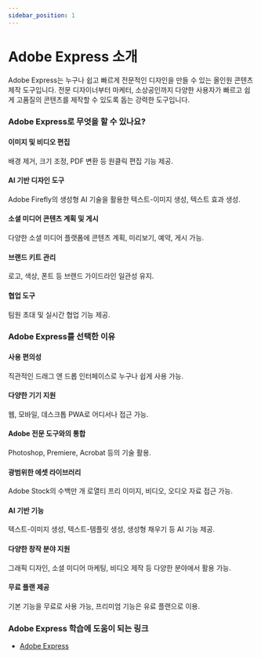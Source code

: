 ```yaml
---
sidebar_position: 1
---
```


# Adobe Express 소개

Adobe Express는 누구나 쉽고 빠르게 전문적인 디자인을 만들 수 있는 올인원 콘텐츠 제작 도구입니다. 전문 디자이너부터 마케터, 소상공인까지 다양한 사용자가 빠르고 쉽게 고품질의 콘텐츠를 제작할 수 있도록 돕는 강력한 도구입니다.

### Adobe Express로 무엇을 할 수 있나요?

#### 이미지 및 비디오 편집

배경 제거, 크기 조정, PDF 변환 등 원클릭 편집 기능 제공.

#### AI 기반 디자인 도구

Adobe Firefly의 생성형 AI 기술을 활용한 텍스트-이미지 생성, 텍스트 효과 생성.

#### 소셜 미디어 콘텐츠 계획 및 게시

다양한 소셜 미디어 플랫폼에 콘텐츠 계획, 미리보기, 예약, 게시 가능.

#### 브랜드 키트 관리

로고, 색상, 폰트 등 브랜드 가이드라인 일관성 유지.

#### 협업 도구

팀원 초대 및 실시간 협업 기능 제공.

### Adobe Express를 선택한 이유

#### 사용 편의성

직관적인 드래그 앤 드롭 인터페이스로 누구나 쉽게 사용 가능.

#### 다양한 기기 지원

웹, 모바일, 데스크톱 PWA로 어디서나 접근 가능.

#### Adobe 전문 도구와의 통합

Photoshop, Premiere, Acrobat 등의 기술 활용.

#### 광범위한 에셋 라이브러리

Adobe Stock의 수백만 개 로열티 프리 이미지, 비디오, 오디오 자료 접근 가능.

#### AI 기반 기능

텍스트-이미지 생성, 텍스트-템플릿 생성, 생성형 채우기 등 AI 기능 제공.

#### 다양한 창작 분야 지원

그래픽 디자인, 소셜 미디어 마케팅, 비디오 제작 등 다양한 분야에서 활용 가능.

#### 무료 플랜 제공

기본 기능을 무료로 사용 가능, 프리미엄 기능은 유료 플랜으로 이용.

### Adobe Express 학습에 도움이 되는 링크

- [Adobe Express](https://www.adobe.com/express)
